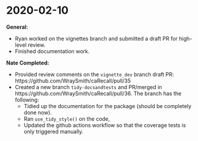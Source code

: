 # 2020-02-10 {#feb10}

**General:**

- Ryan worked on the vignettes branch and submitted a draft PR for high-level review.
- Finished documentation work.

**Nate Completed:**  

- Provided review comments on the `vignette_dev` branch draft PR: https://github.com/WraySmith/caRecall/pull/35
- Created a new branch `tidy-docsandtests` and PR/merged in https://github.com/WraySmith/caRecall/pull/36. The branch has the following:
    - Tidied up the documentation for the package (should be completely done now).
    - Ran `use_tidy_style()` on the code,
    - Updated the github actions workflow so that the coverage tests is only triggered manually.


